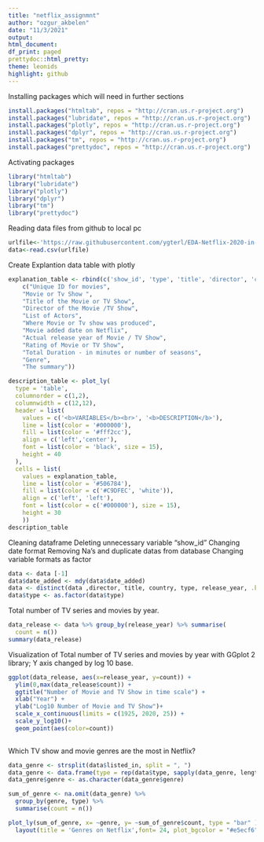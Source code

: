 ```yaml
---
title: "netflix_assignmnt"
author: "ozgur_akbelen"
date: "11/3/2021"
output: 
html_document:
df_print: paged
prettydoc::html_pretty:
theme: leonids
highlight: github
---
```


Installing packages which will need in further sections 
```r
install.packages("htmltab", repos = "http://cran.us.r-project.org")
install.packages("lubridate", repos = "http://cran.us.r-project.org")
install.packages("plotly", repos = "http://cran.us.r-project.org")
install.packages("dplyr", repos = "http://cran.us.r-project.org")
install.packages("tm", repos = "http://cran.us.r-project.org")
install.packages("prettydoc", repos = "http://cran.us.r-project.org")
```
Activating packages
```r
library("htmltab")
library("lubridate")
library("plotly")
library("dplyr")
library("tm")
library("prettydoc")
```

Reading data files from github to local pc
```r
urlfile<-'https://raw.githubusercontent.com/ygterl/EDA-Netflix-2020-in-R/master/netflix_titles.csv'
data<-read.csv(urlfile)
```
 
Create Explantion data table with plotly 
```r
explanation_table <- rbind(c('show_id', 'type', 'title', 'director', 'cast', 'country', 'date_added', 'release_year', 'rating' , 'duration', 'listed_in', 'description'), 
    c("Unique ID for movies", 
    "Movie or Tv Show ", 
    "Title of the Movie or TV Show", 
    "Director of the Movie /TV Show", 
    "List of Actors",
    "Where Movie or Tv show was produced",
    "Movie added date on Netflix",
    "Actual release year of Movie / TV Show",
    "Rating of Movie or TV Show",
    "Total Duration - in minutes or number of seasons",
    "Genre",
    "The summary"))

description_table <- plot_ly(
  type = 'table',
  columnorder = c(1,2),
  columnwidth = c(12,12),
  header = list(
    values = c('<b>VARIABLES</b><br>', '<b>DESCRIPTION</b>'),
    line = list(color = '#000000'),
    fill = list(color = '#fff2cc'),
    align = c('left','center'),
    font = list(color = 'black', size = 15),
    height = 40
  ),
  cells = list(
    values = explanation_table,
    line = list(color = '#506784'),
    fill = list(color = c('#C9DFEC', 'white')),
    align = c('left', 'left'),
    font = list(color = c('#000000'), size = 15),
    height = 30
    ))
description_table

```
Cleaning dataframe
Deleting unnecessary variable "show_id"
Changing date format
Removing Na's and duplicate datas from database
Changing variable formats as factor
```r
data <- data [-1]
data$date_added <- mdy(data$date_added)
data <- distinct(data ,director, title, country, type, release_year, .keep_all = TRUE)
data$type <- as.factor(data$type)
```

Total number of TV series and movies by year.
```r
data_release <- data %>% group_by(release_year) %>% summarise(
  count = n())
summary(data_release)

```

Visualization of Total number of TV series and movies by year with GGplot 2 library; Y axis changed by log 10 base.
```r
ggplot(data_release, aes(x=release_year, y=count)) + 
  ylim(0,max(data_release$count)) +
  ggtitle("Number of Movie and TV Show in time scale") +
  xlab("Year") + 
  ylab("Log10 Number of Movie and TV Show")+
  scale_x_continuous(limits = c(1925, 2020, 25)) +
  scale_y_log10()+
  geom_point(aes(color=count))
  
```
Which TV show and movie genres are the most in Netflix?
```r
data_genre <- strsplit(data$listed_in, split = ", ")
data_genre <- data.frame(type = rep(data$type, sapply(data_genre, length)), genre = unlist(data_genre))
data_genre$genre <- as.character(data_genre$genre)

sum_of_genre <- na.omit(data_genre) %>%
  group_by(genre, type) %>%
  summarise(count = n())

plot_ly(sum_of_genre, x= ~genre, y= ~sum_of_genre$count, type = "bar" )%>%
  layout(title = 'Genres on Netflix',font= 24, plot_bgcolor = "#e5ecf6", xaxis = list(title = 'Genres'), yaxis = list(title = 'Sum of Genres'))
```